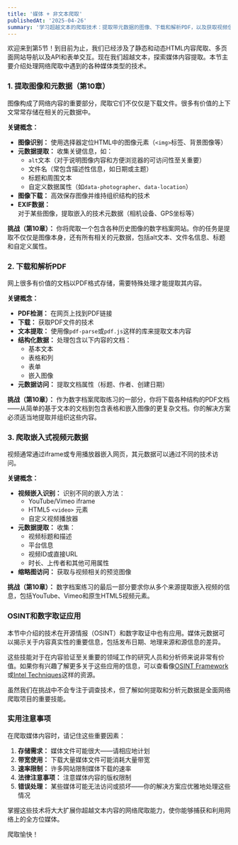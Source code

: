 ```yaml
---
title: '媒体 + 非文本爬取'
publishedAt: '2025-04-26'
summary: '学习超越文本的爬取技术：提取带元数据的图像、下载和解析PDF，以及获取视频信息。'
---
```


欢迎来到第5节！到目前为止，我们已经涉及了静态和动态HTML内容爬取、多页面网站导航以及API和表单交互。现在我们超越文本，探索媒体内容提取。本节主要介绍处理网络爬取中遇到的各种媒体类型的技术。

### 1. 提取图像和元数据（第10章）

图像构成了网络内容的重要部分，爬取它们不仅仅是下载文件。很多有价值的上下文常常存储在相关的元数据中。

**关键概念：**

* **图像识别：** 使用选择器定位HTML中的图像元素（`<img>`标签、背景图像等）
* **元数据提取：** 收集关键信息，如：
  * `alt`文本（对于说明图像内容和方便浏览器的可访问性至关重要）
  * 文件名（常包含描述性信息，如日期或主题）
  * 标题和周围文本
  * 自定义数据属性（如`data-photographer`、`data-location`）
* **图像下载：** 高效保存图像并维持组织结构的技术
* **EXIF数据：** 对于某些图像，提取嵌入的技术元数据（相机设备、GPS坐标等）

**挑战（第10章）：** 你将爬取一个包含各种历史图像的数字档案网站。你的任务是提取不仅仅是图像本身，还有所有相关的元数据，包括alt文本、文件名信息、标题和自定义属性。

### 2. 下载和解析PDF

网上很多有价值的文档以PDF格式存储，需要特殊处理才能提取其内容。

**关键概念：**

* **PDF检测：** 在网页上找到PDF链接
* **下载：** 获取PDF文件的技术
* **文本提取：** 使用像`pdf-parse`或`pdf.js`这样的库来提取文本内容
* **结构化数据：** 处理包含以下内容的文档：
  * 基本文本
  * 表格和列
  * 表单
  * 嵌入图像
* **元数据访问：** 提取文档属性（标题、作者、创建日期）

**挑战（第10章）：** 作为数字档案爬取练习的一部分，你将下载各种结构的PDF文档——从简单的基于文本的文档到包含表格和嵌入图像的更复杂文档。你的解决方案必须适当地提取并组织这些内容。

### 3. 爬取嵌入式视频元数据

视频通常通过iframe或专用播放器嵌入网页，其元数据可以通过不同的技术访问。

**关键概念：**

* **视频嵌入识别：** 识别不同的嵌入方法：
  * YouTube/Vimeo iframe
  * HTML5 `<video>` 元素
  * 自定义视频播放器
* **元数据提取：** 收集：
  * 视频标题和描述
  * 平台信息
  * 视频ID或直接URL
  * 时长、上传者和其他可用属性
* **缩略图访问：** 获取与视频相关的预览图像

**挑战（第10章）：** 数字档案练习的最后一部分要求你从多个来源提取嵌入视频的信息，包括YouTube、Vimeo和原生HTML5视频元素。

### OSINT和数字取证应用

本节中介绍的技术在开源情报（OSINT）和数字取证中也有应用。媒体元数据可以揭示关于内容真实性的重要信息，包括发布日期、地理来源和源信息的差异。

这些技能对于在内容验证至关重要的领域工作的研究人员和分析师来说非常有价值。如果你有兴趣了解更多关于这些应用的信息，可以查看像[OSINT Framework](https://osintframework.com/)或[Intel Techniques](https://inteltechniques.com/index.html)这样的资源。

虽然我们在挑战中不会专注于调查技术，但了解如何提取和分析元数据是全面网络爬取项目的重要技能。

### 实用注意事项

在爬取媒体内容时，请记住这些重要因素：

1. **存储需求：** 媒体文件可能很大——请相应地计划
2. **带宽使用：** 下载大量媒体文件可能消耗大量带宽
3. **速率限制：** 许多网站限制媒体下载的速率
4. **法律注意事项：** 注意媒体内容的版权限制
5. **错误处理：** 某些媒体可能无法访问或损坏——你的解决方案应优雅地处理这些情况

掌握这些技术将大大扩展你超越文本内容的网络爬取能力，使你能够捕获和利用网络上的全方位媒体。

爬取愉快！